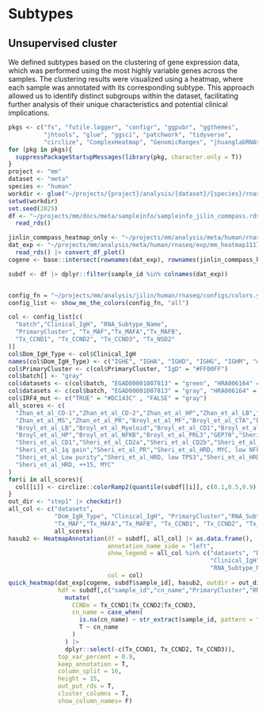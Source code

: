 # Subtypes
## Unsupervised cluster

We defined subtypes based on the clustering of gene expression data, which was performed using the most highly variable genes across the samples. The clustering results were visualized using a heatmap, where each sample was annotated with its corresponding subtype. This approach allowed us to identify distinct subgroups within the dataset, facilitating further analysis of their unique characteristics and potential clinical implications.

```r
pkgs <- c("fs", "futile.logger", "configr", "ggpubr", "ggthemes",
          "jhtools", "glue", "ggsci", "patchwork", "tidyverse",
          "circlize", "ComplexHeatmap", "GenomicRanges", "jhuanglabRNAseq", "ggh4x")
for (pkg in pkgs){
  suppressPackageStartupMessages(library(pkg, character.only = T))
}
project <- "mm"
dataset <- "meta"
species <- "human"
workdir <- glue("~/projects/{project}/analysis/{dataset}/{species}/rnaseq/figures/heatmap") |> checkdir()
setwd(workdir)
set.seed(2025)
df <- "~/projects/mm/docs/meta/sampleinfo/sampleinfo_jilin_commpass.rds" |>
  read_rds()

jinlin_commpass_heatmap_only <- "~/projects/mm/analysis/meta/human/rnaseq/exp/jinlin_commpass_heatmap_only.rds" |> read_rds()
dat_exp <- "~/projects/mm/analysis/meta/human/rnaseq/exp/mm_heatmap1117.rds" |>
  read_rds() |> convert_df_plot()
cogene <- base::intersect(rownames(dat_exp), rownames(jinlin_commpass_heatmap_only))

subdf <- df |> dplyr::filter(sample_id %in% colnames(dat_exp))


config_fn = "~/projects/mm/analysis/jilin/human/rnaseq/configs/colors.yaml"
config_list <- show_me_the_colors(config_fn, "all")

col <- config_list[c(
  "batch","Clinical_IgH", "RNA_Subtype_Name",
  "PrimaryCluster", "Tx_MAF","Tx_MAFA","Tx_MAFB",
  "Tx_CCND1", "Tx_CCND2", "Tx_CCND3", "Tx_NSD2"
)]
col$Dom_IgH_Type <- col$Clinical_IgH
names(col$Dom_IgH_Type) <- c("IGHE", "IGHA", "IGHD", "IGHG", "IGHM", "others")
col$PrimaryCluster <- c(col$PrimaryCluster, "IgD" = "#FF00FF")
col$batch[] <- "gray"
col$datasets <- c(col$batch, "EGAD00001007813" = "green", "HRA006164" = "red", bmc = "orange")
col$datasets <- c(col$batch, "EGAD00001007813" = "gray", "HRA006164" = "red", bmc = "orange")
col$IRF4_mut <- c("TRUE" = "#DC143C" , "FALSE" = "gray")
all_scores <- c(
  "Zhan_et_al_CD-1","Zhan_et_al_CD-2","Zhan_et_al_HP","Zhan_et_al_LB","Zhan_et_al_MF",
  "Zhan_et_al_MS","Zhan_et_al_PR","Broyl_et_al_MF","Broyl_et_al_CTA","Broyl_et_al_CD2",
  "Broyl_et_al_LB","Broyl_et_al_Myeloid","Broyl_et_al_CD1","Broyl_et_al_MS","Broyl_et_al_PR",
  "Broyl_et_al_HP","Broyl_et_al_NFKB","Broyl_et_al_PRL3","GEP70","Sheri_et_al_MAF",
  "Sheri_et_al_CD1","Sheri_et_al_CD2a","Sheri_et_al_CD2b","Sheri_et_al_MS",
  "Sheri_et_al_1q gain","Sheri_et_al_PR","Sheri_et_al_HRD, MYC, low NFkB",
  "Sheri_et_al_Low purity","Sheri_et_al_HRD, low TP53","Sheri_et_al_HRD, ++15",
  "Sheri_et_al_HRD, ++15, MYC"
)
for(i in all_scores){
  col[[i]] <- circlize::colorRamp2(quantile(subdf[[i]], c(0.1,0.5,0.9), na.rm = T), colors = c("#1E90FF", "white", "#DC143C"))
}
out_dir <- "step1" |> checkdir()
all_col <- c("datasets",
             "Dom_IgH_Type", "Clinical_IgH", "PrimaryCluster","RNA_Subtype_Name", "IRF4_mut","GEP70",
             "Tx_MAF","Tx_MAFA","Tx_MAFB", "Tx_CCND1", "Tx_CCND2", "Tx_CCND3", "Tx_NSD2",
             all_scores)
hasub2 <- HeatmapAnnotation(df = subdf[, all_col] |> as.data.frame(),
                            annotation_name_side = "left",
                            show_legend = all_col %in% c("datasets", "Dom_IgH_Type",
                                                         "Clinical_IgH", "PrimaryCluster",
                                                         "RNA_Subtype_Name"),
                            col = col)
quick_heatmap(dat_exp[cogene, subdf$sample_id], hasub2, outdir = out_dir,
              hdf = subdf[,c("sample_id","cn_name","PrimaryCluster","RNA_Subtype_Name", "tumor_descriptor", "Tx_CCND1", "Tx_CCND2", "Tx_CCND3")] |>
                mutate(
                  CCNDx = Tx_CCND1|Tx_CCND2|Tx_CCND3,
                  cn_name = case_when(
                    is.na(cn_name) ~ str_extract(sample_id, pattern = "MMRF_\\d+|MM\\d+"),
                    T ~ cn_name
                  )
                ) |>
                dplyr::select(-c(Tx_CCND1, Tx_CCND2, Tx_CCND3)),
              top_var_percent = 0.9,
              keep_annotation = T,
              column_split = 16,
              height = 15,
              out_put_rds = T,
              cluster_columns = T,
              show_column_names= F)

```
